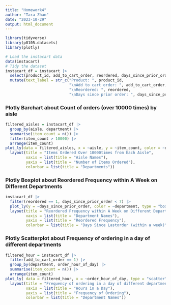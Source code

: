 ```yaml
---
title: "Homework4"
author: "Tara Zhan"
date: "2023-10-29"
output: html_document
---
```

```r
library(tidyverse)
library(p8105.datasets)
library(plotly)

# Load the instacart data
data(instacart)
# Tidy the dataset
instacart_df = instacart |>
  select(product_id, add_to_cart_order, reordered, days_since_prior_order, order_hour_of_day, aisle, department) |>
  mutate(text_label = str_c("Product: ", product_id, 
                            "\nAdd to cart order: ", add_to_cart_order, 
                            "\nReordered: ", reordered,
                            "\nDays since prior order: ", days_since_prior_order))
```

### Plotly Barchart about Count of orders (over 10000 times) by aisle
```r
filtered_aisles = instacart_df |>
  group_by(aisle, department) |>
  summarise(item_count = n()) |>
  filter(item_count > 10000) |>
  arrange(item_count)
plot_ly(data = filtered_aisles, x = ~aisle, y = ~item_count, color = ~department, type = "bar", colors = "viridis") |>
  layout(title = "Items Ordered Over 10000times from Each Aisle",
         xaxis = list(title = "Aisle Names"),
         yaxis = list(title = "Number of Items Ordered"),
         colorbar = list(title = "Departments"))
```

### Plotly Boxplot about Reordered Frequency within A Week on Different Departments
```r
instacart_df |>
  filter(reordered == 1, days_since_prior_order < 7) |>
  plot_ly(y = ~days_since_prior_order, color = ~department, type = "box", colors = "viridis") |>
  layout(title = "Reordered Frequency within A Week on Different Departments",
         xaxis = list(title = "Department Names"),
         yaxis = list(title = "Reordered Frequency"),
         colorbar = list(title = "Days Since Lastorder (within a week)"))
```

### Plotly Scatterplot about Frequency of ordering in a day of different departments
```r
filtered_hour = instacart_df |>
  filter(add_to_cart_order == 1) |>
  group_by(department, order_hour_of_day) |>
  summarise(item_count = n()) |>
  arrange(item_count)
plot_ly( data = filtered_hour, x = ~order_hour_of_day, type = "scatter", mode = "markers", color = ~department, alpha = 0.5, colors = "viridis") |>
  layout(title = "Frequency of ordering in a day of different departments",
         xaxis = list(title = "Hours in a Day"),
         yaxis = list(title = "Frequency of Ordering"),
         colorbar = list(title = "Department Names"))
```